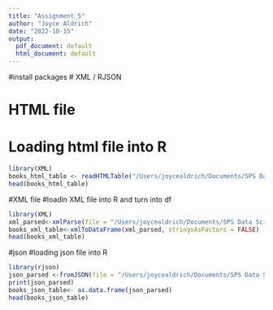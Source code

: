 ```yaml
---
title: "Assignment_5"
author: "Joyce Aldrich"
date: "2022-10-15"
output:
  pdf_document: default
  html_document: default
---
```


#install packages
# XML / RJSON

# HTML file 
# Loading html file into R
```r
library(XML)
books_html_table <- readHTMLTable("/Users/joycealdrich/Documents/SPS Data Science/Data 607/Assignment_5/Books.html", which = 1)
head(books_html_table)
```

#XML file
#loadin XML file into R and turn into df

```r
library(XML)
xml_parsed<-xmlParse(file = "/Users/joycealdrich/Documents/SPS Data Science/Data 607/Assignment_5/Books.xml")
books_xml_table<-xmlToDataFrame(xml_parsed, stringsAsFactors = FALSE)                       
head(books_xml_table)
```

#json
#loading json file into R
```r
library(rjson)
json_parsed <-fromJSON(file = "/Users/joycealdrich/Documents/SPS Data Science/Data 607/Assignment_5/Books.json")
print(json_parsed)
books_json_table<- as.data.frame(json_parsed)
head(books_json_table)

```


